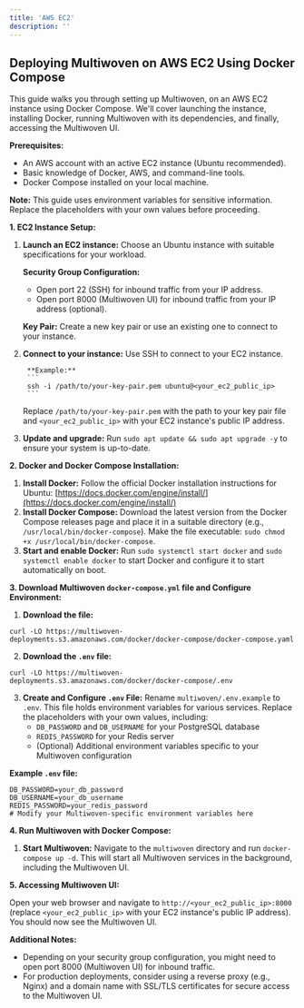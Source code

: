 ```yaml
---
title: 'AWS EC2'
description: ''
---
```


## Deploying Multiwoven on AWS EC2 Using Docker Compose

This guide walks you through setting up Multiwoven, on an AWS EC2 instance using Docker Compose. We'll cover launching the instance, installing Docker, running Multiwoven with its dependencies, and finally, accessing the Multiwoven UI.

**Prerequisites:**

* An AWS account with an active EC2 instance (Ubuntu recommended).
* Basic knowledge of Docker, AWS, and command-line tools.
* Docker Compose installed on your local machine.

**Note:** This guide uses environment variables for sensitive information. Replace the placeholders with your own values before proceeding.

**1. EC2 Instance Setup:**

1. **Launch an EC2 instance:** Choose an Ubuntu instance with suitable specifications for your workload.

    **Security Group Configuration:**
    * Open port 22 (SSH) for inbound traffic from your IP address.
    * Open port 8000 (Multiwoven UI) for inbound traffic from your IP address (optional).

    **Key Pair:** Create a new key pair or use an existing one to connect to your instance.

2. **Connect to your instance:** Use SSH to connect to your EC2 instance.
    
        **Example:**
        ```
        ssh -i /path/to/your-key-pair.pem ubuntu@<your_ec2_public_ip>
        ```
    Replace `/path/to/your-key-pair.pem` with the path to your key pair file and `<your_ec2_public_ip>` with your EC2 instance's public IP address.
    
3. **Update and upgrade:** Run `sudo apt update && sudo apt upgrade -y` to ensure your system is up-to-date.

**2. Docker and Docker Compose Installation:**

1. **Install Docker:** Follow the official Docker installation instructions for Ubuntu: [https://docs.docker.com/engine/install/](https://docs.docker.com/engine/install/)
2. **Install Docker Compose:** Download the latest version from the Docker Compose releases page and place it in a suitable directory (e.g., `/usr/local/bin/docker-compose`). Make the file executable: `sudo chmod +x /usr/local/bin/docker-compose`.
3. **Start and enable Docker:** Run `sudo systemctl start docker` and `sudo systemctl enable docker` to start Docker and configure it to start automatically on boot.

**3. Download Multiwoven `docker-compose.yml` file and Configure Environment:**

1. **Download the file:** 
``` 
curl -LO https://multiwoven-deployments.s3.amazonaws.com/docker/docker-compose/docker-compose.yaml
```
2. **Download the `.env` file:**  
```
curl -LO https://multiwoven-deployments.s3.amazonaws.com/docker/docker-compose/.env
```
3. **Create and Configure `.env` File:** Rename `multiwoven/.env.example` to `.env`. This file holds environment variables for various services. Replace the placeholders with your own values, including:
    * `DB_PASSWORD` and `DB_USERNAME` for your PostgreSQL database
    * `REDIS_PASSWORD` for your Redis server
    * (Optional) Additional environment variables specific to your Multiwoven configuration

**Example `.env` file:**

```
DB_PASSWORD=your_db_password
DB_USERNAME=your_db_username
REDIS_PASSWORD=your_redis_password
# Modify your Multiwoven-specific environment variables here
```

**4. Run Multiwoven with Docker Compose:**

1. **Start Multiwoven:** Navigate to the `multiwoven` directory and run `docker-compose up -d`. This will start all Multiwoven services in the background, including the Multiwoven UI.

**5. Accessing Multiwoven UI:**

Open your web browser and navigate to `http://<your_ec2_public_ip>:8000` (replace `<your_ec2_public_ip>` with your EC2 instance's public IP address). You should now see the Multiwoven UI.

**Additional Notes:**

* Depending on your security group configuration, you might need to open port 8000 (Multiwoven UI) for inbound traffic.
* For production deployments, consider using a reverse proxy (e.g., Nginx) and a domain name with SSL/TLS certificates for secure access to the Multiwoven UI.
